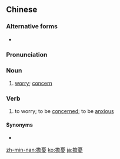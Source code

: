 {{also|担忧}}
==Chinese==
{{zh-forms|s=担忧}}

===Alternative forms===
* {{zh-l|耽憂}}

===Pronunciation===
{{zh-pron
|m=dānyōu
|c=daam1 jau1
|h=pfs=tâm-yù
|mn=tam-iu
|cat=v,n
}}

===Noun===
{{zh-noun}}

# [[worry]]; [[concern]]

===Verb===
{{zh-verb}}

# to worry; to be [[concerned]]; to be [[anxious]]

====Synonyms====
* {{zh-l|擔心}}

{{zh-cat|Advanced}}

[[zh-min-nan:擔憂]]
[[ko:擔憂]]
[[ja:擔憂]]